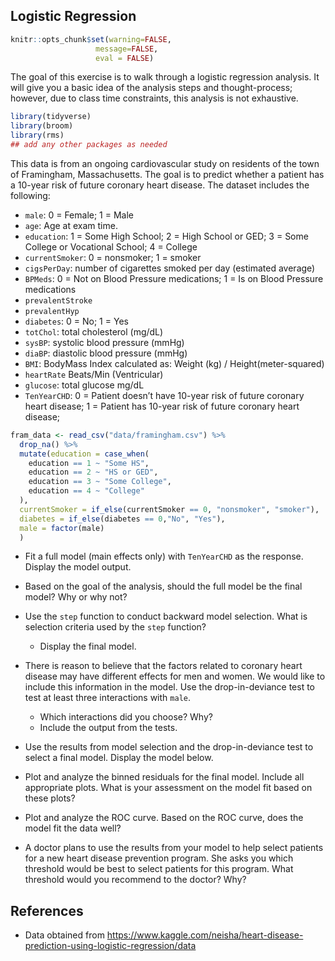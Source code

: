 ## Logistic Regression

```r
knitr::opts_chunk$set(warning=FALSE,
                   message=FALSE,
                   eval = FALSE)
```

The goal of this exercise is to walk through a logistic regression analysis. It will give you a basic idea of the analysis steps and thought-process; however, due to class time constraints, this analysis is not exhaustive.

```r
library(tidyverse)
library(broom)
library(rms)
## add any other packages as needed 
```

This data is from an ongoing cardiovascular study on residents of the town of Framingham, Massachusetts. The goal is to predict whether a patient has a 10-year risk of future coronary heart disease. The dataset includes the following: 

- `male`: 0 = Female; 1 = Male
- `age`: Age at exam time.
- `education`: 1 = Some High School; 2 = High School or GED; 3 = Some College or Vocational School; 4 = College
- `currentSmoker`: 0 = nonsmoker; 1 = smoker
- `cigsPerDay`: number of cigarettes smoked per day (estimated average)
- `BPMeds`: 0 = Not on Blood Pressure medications; 1 = Is on Blood Pressure medications
- `prevalentStroke`
- `prevalentHyp`
- `diabetes`: 0 = No; 1 = Yes
- `totChol`: total cholesterol (mg/dL)
- `sysBP`: systolic blood pressure (mmHg)
- `diaBP`: diastolic blood pressure (mmHg)
- `BMI`: BodyMass Index calculated as: Weight (kg) / Height(meter-squared)
- `heartRate` Beats/Min (Ventricular)
- `glucose`: total glucose mg/dL
- `TenYearCHD`: 0 = Patient doesn't have 10-year risk of future coronary heart disease; 1 = Patient has 10-year risk of future coronary heart disease;


```r
fram_data <- read_csv("data/framingham.csv") %>%
  drop_na() %>%
  mutate(education = case_when(
    education == 1 ~ "Some HS", 
    education == 2 ~ "HS or GED", 
    education == 3 ~ "Some College", 
    education == 4 ~ "College"
  ),
  currentSmoker = if_else(currentSmoker == 0, "nonsmoker", "smoker"),
  diabetes = if_else(diabetes == 0,"No", "Yes"),
  male = factor(male)
  )
```

- Fit a full model (main effects only) with `TenYearCHD` as the response. Display the model output. 

- Based on the goal of the analysis, should the full model be the final model? Why or why not? 

- Use the `step` function to conduct backward model selection. What is selection criteria used by the `step` function? 
    - Display the final model.

- There is reason to believe that the factors related to coronary heart disease may have different effects for men and women. We would like to include this information in the model. Use the drop-in-deviance test to test at least three interactions with `male`. 
    - Which interactions did you choose? Why?
    - Include the output from the tests. 
    
- Use the results from model selection and the drop-in-deviance test to select a final model. Display the model below. 

- Plot and analyze the binned residuals for the final model. Include all appropriate plots. What is your assessment on the model fit based on these plots? 

- Plot and analyze the ROC curve. Based on the ROC curve, does the model fit the data well? 

- A doctor plans to use the results from your model to help select patients for a new heart disease prevention program. She asks you which threshold would be best to select patients for this program. What threshold would you recommend to the doctor? Why?
    

## References

- Data obtained from [https://www.kaggle.com/neisha/heart-disease-prediction-using-logistic-regression/data](https://www.kaggle.com/neisha/heart-disease-prediction-using-logistic-regression/data)